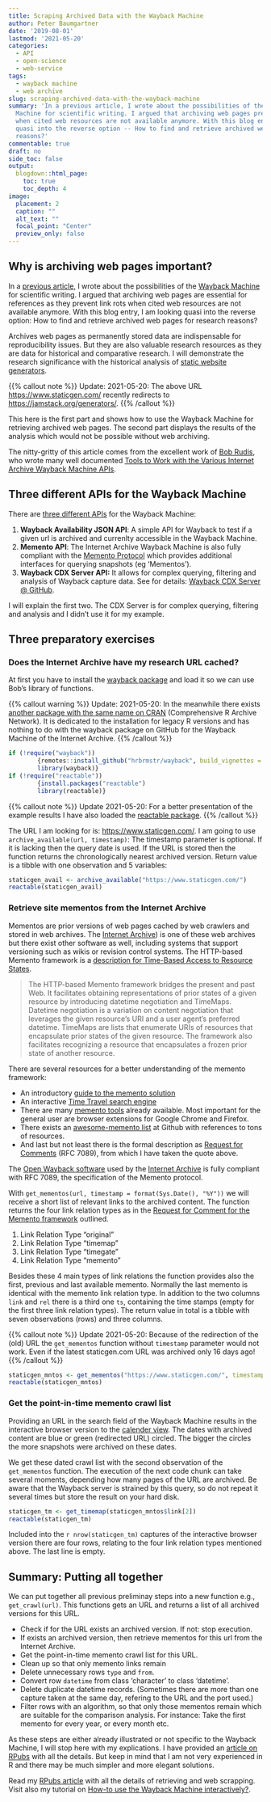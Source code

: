 ```yaml
---
title: Scraping Archived Data with the Wayback Machine
author: Peter Baumgartner
date: '2019-08-01'
lastmod: '2021-05-20'
categories:
  - API
  - open-science
  - web-service
tags:
  - wayback machine
  - web archive
slug: scraping-archived-data-with-the-wayback-machine
summary: 'In a previous article, I wrote about the possibilities of the Wayback
  Machine for scientific writing. I argued that archiving web pages prevent link rots
  when cited web resources are not available anymore. With this blog entry, I am looking
  quasi into the reverse option -- How to find and retrieve archived web pages for research
  reasons?'
commentable: true
draft: no
side_toc: false
output:
  blogdown::html_page:
    toc: true
    toc_depth: 4
image:
  placement: 2    
  caption: ""
  alt_text: ""
  focal_point: "Center"
  preview_only: false
---
```


## Why is archiving web pages important?

In a [previous article](/2019/07/22/archiving-quoted-web-resources/), I wrote about the possibilities of the [Wayback Machine](https://archive.org/web/) for scientific writing. I argued that archiving web pages are essential for references as they prevent link rots when cited web resources are not available anymore. With this blog entry, I am looking quasi into the reverse option: How to find and retrieve archived web pages for research reasons?

Archives web pages as permanently stored data are indispensable for reproducibility issues. But they are also valuable research resources as they are data for historical and comparative research. I will demonstrate the research significance with the historical analysis of [static website generators](https://www.staticgen.com/).

{{% callout note %}} Update: 2021-05-20: The above URL <https://www.staticgen.com/> recently redirects to <https://jamstack.org/generators/>. {{% /callout %}}

This here is the first part and shows how to use the Wayback Machine for retrieving archived web pages. The second part displays the results of the analysis which would not be possible without web archiving.

The nitty-gritty of this article comes from the excellent work of [Bob Rudis](https://rud.is/), who wrote many well documented [Tools to Work with the Various Internet Archive Wayback Machine APIs](https://github.com/hrbrmstr/wayback).

## Three different APIs for the Wayback Machine

There are [three different APIs](https://archive.org/help/wayback_api.php) for the Wayback Machine:

1.  **Wayback Availability JSON API**: A simple API for Wayback to test if a given url is archived and currenlty accessible in the Wayback Machine.
2.  **Memento API**: The Internet Archive Wayback Machine is also fully compliant with the [Memento Protocol](http://mementoweb.org/) which provides additional interfaces for querying snapshots (eg 'Mementos').
3.  **Wayback CDX Server API:** It allows for complex querying, filtering and analysis of Wayback capture data. See for details: [Wayback CDX Server \@ GitHub](https://github.com/internetarchive/wayback/tree/master/wayback-cdx-server).

I will explain the first two. The CDX Server is for complex querying, filtering and analysis and I didn't use it for my example.

## Three preparatory exercises

### Does the Internet Archive have my research URL cached?

At first you have to install the [wayback package](https://github.com/hrbrmstr/wayback) and load it so we can use Bob's library of functions.

{{% callout warning %}} Update: 2021-05-20: In the meanwhile there exists [another package with the same name on CRAN](https://cran.r-project.org/web/packages/wayback/index.html) (Comprehensive R Archive Network). It is dedicated to the installation for legacy R versions and has nothing to do with the wayback package on GitHub for the Wayback Machine of the Internet Archive. {{% /callout %}}

```r
if (!require("wayback"))
        {remotes::install_github("hrbrmstr/wayback", build_vignettes = TRUE)
        library(wayback)}
if (!require("reactable"))
        {install.packages("reactable")
        library(reactable)}
```

{{% callout note %}} Update 2021-05-20: For a better presentation of the example results I have also loaded the [reactable package](https://cran.r-project.org/web/packages/reactable/index.html). {{% /callout %}}

The URL I am looking for is: <https://www.staticgen.com/>. I am going to use `archive_available(url, timestamp)`: The timestamp parameter is optional. If it is lacking then the query date is used. If the URL is stored then the function returns the chronologically nearest archived version. Return value is a tibble with one observation and 5 variables:

```r
staticgen_avail <- archive_available("https://www.staticgen.com/")
reactable(staticgen_avail)
```

### Retrieve site mementos from the Internet Archive

Mementos are prior versions of web pages cached by web crawlers and stored in web archives. The [Internet Archive](https://archive.org/)) is one of these web archives but there exist other software as well, including systems that support versioning such as wikis or revision control systems. The HTTP-based Memento framework is a [description for Time-Based Access to Resource States](https://mementoweb.org/guide/rfc/).

> The HTTP-based Memento framework bridges the present and past Web. It facilitates obtaining representations of prior states of a given resource by introducing datetime negotiation and TimeMaps. Datetime negotiation is a variation on content negotiation that leverages the given resource's URI and a user agent's preferred datetime. TimeMaps are lists that enumerate URIs of resources that encapsulate prior states of the given resource. The framework also facilitates recognizing a resource that encapsulates a frozen prior state of another resource.

There are several resources for a better understanding of the memento framework:

-   An introductory [guide to the memento solution](https://mementoweb.org/guide/quick-intro/)
-   An interactive [Time Travel search engine](https://timetravel.mementoweb.org/)
-   There are many [memento tools](https://mementoweb.org/tools/) already available. Most important for the general user are browser extensions for Google Chrome and Firefox.
-   There exists an [awesome-memento list](https://github.com/machawk1/awesome-memento) at Github with references to tons of resources.
-   And last but not least there is the formal description as [Request for Comments](https://mementoweb.org/guide/rfc/) (RFC 7089), from which I have taken the quote above.

The [Open Wayback software](https://web.archive.org/) used by the [Internet Archive](https://archive.org/) is fully compliant with RFC 7089, the specification of the Memento protocol.

With `get_mementos(url, timestamp = format(Sys.Date(), "%Y"))` we will receive a short list of relevant links to the archived content. The function returns the four link relation types as in the [Request for Comment for the Memento framework](https://mementoweb.org/guide/rfc/#Link-Header-Relation-Types) outlined.

1.  Link Relation Type "original"
2.  Link Relation Type "timemap"
3.  Link Relation Type "timegate"
4.  Link Relation Type "memento"

Besides these 4 main types of link relations the function provides also the first, previous and last available memento. Normally the last memento is identical with the memento link relation type. In addition to the two columns `link` and `rel` there is a third one `ts`, containing the time stamps (empty for the first three link relation types). The return value in total is a tibble with seven observations (rows) and three columns.

{{% callout note %}} Update 2021-05-20: Because of the redirection of the (old) URL the `get_mementos` function without `timestamp` parameter would not work. Even if the latest staticgen.com URL was archived only 16 days ago! {{% /callout %}}

```r
staticgen_mntos <- get_mementos("https://www.staticgen.com/", timestamp = "2021")
reactable(staticgen_mntos)
```

### Get the point-in-time memento crawl list

Providing an URL in the search field of the Wayback Machine results in the interactive browser version to the [calender view](https://web.archive.org/web/*/https://www.staticgen.com). The dates with archived content are blue or green (redirected URL) circled. The bigger the circles the more snapshots were archived on these dates.

We get these dated crawl list with the second observation of the `get_mementos` function. The execution of the next code chunk can take several moments, depending how many pages of the URL are archived. Be aware that the Wayback server is strained by this query, so do not repeat it several times but store the result on your hard disk.

```r
staticgen_tm <- get_timemap(staticgen_mntos$link[2])
reactable(staticgen_tm)
```

Included into the `r nrow(staticgen_tm)` captures of the interactive browser version there are four rows, relating to the four link relation types mentioned above. The last line is empty.

## Summary: Putting all together

We can put together all previous preliminay steps into a new function e.g., `get_crawl(url)`. This functions gets an URL and returns a list of all archived versions for this URL.

-   Check if for the URL exists an archived version. If not: stop execution.
-   If exists an archived version, then retrieve mementos for this url from the Internet Archive.
-   Get the point-in-time memento crawl list for this URL.
-   Clean up so that only memento links remain
-   Delete unnecessary rows `type` and `from`.
-   Convert row `datetime` from class 'character' to class 'datetime'.
-   Delete duplicate datetime records. (Sometimes there are more than one capture taken at the same day, refering to the URL and the port used.)
-   Filter rows with an algorithm, so that only those mementos remain which are suitable for the comparison analysis. For instance: Take the first memento for every year, or every month etc.

As these steps are either already illustrated or not specific to the Wayback Machine, I will stop here with my explications. I have provided an [article on RPubs](https://rpubs.com/pbaumgartner/wayback) with all the details. But keep in mind that I am not very experienced in R and there may be much simpler and more elegant solutions.

<div class="notices info" >
<p class="centered">
Read my [RPubs article](https://rpubs.com/pbaumgartner/wayback) with all the details of retrieving and web scrapping. Visit also my tutorial on [How-to use the Wayback Machine interactively?](/slide/wayback-machine-tutorial/).
</div>

<span class='Z3988' title='url_ver=Z39.88-2004&amp;ctx_ver=Z39.88-2004&amp;rfr_id=info%3Asid%2Fzotero.org%3A2&amp;rft_val_fmt=info%3Aofi%2Ffmt%3Akev%3Amtx%3Adc&amp;rft.type=blogPost&amp;rft.title=Scraping%20Archived%20Data%20with%20the%20Wayback%20Machine&amp;rft.source=Thought%20splinters&amp;rft.rights=CC%20BY-SA%204.0&amp;rft.description=In%20a%20previous%20article,%20I%20wrote%20about%20the%20possibilities%20of%20the%20Wayback%20Machine%20for%20scientific%20writing.%20I%20argued%20that%20archiving%20web%20pages%20prevent%20link%20rots%20when%20cited%20web%20resources%20are%20not%20available%20anymore.%20With%20this%20blog%20entry,%20I%20am%20looking%20quasi%20into%20the%20reverse%20option%20--%20How%20to%20find%20and%20retrieve%20archived%20web%20pages%20for%20research%20reasons?&amp;rft.identifier=https%3A%2F%2Fnotes.peter-baumgartner.net%2F2019%2F08%2F01%2Fscraping-archived-data-with-the-wayback-machine&amp;rft.aufirst=Peter&amp;rft.aulast=Baumgartner&amp;rft.au=Peter%20Baumgartner&amp;rft.date=2019-08-01&amp;rft.language=en'></span>
